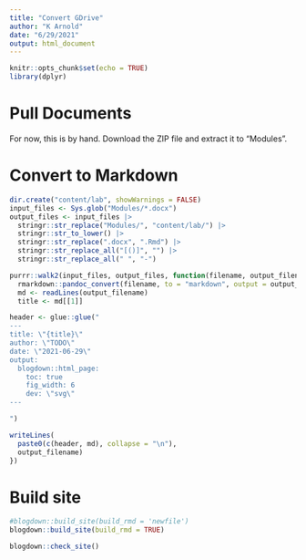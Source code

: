 ```yaml
---
title: "Convert GDrive"
author: "K Arnold"
date: "6/29/2021"
output: html_document
---
```


```r
knitr::opts_chunk$set(echo = TRUE)
library(dplyr)
```

# Pull Documents

For now, this is by hand. Download the ZIP file and extract it to "Modules".


# Convert to Markdown

```r
dir.create("content/lab", showWarnings = FALSE)
input_files <- Sys.glob("Modules/*.docx")
output_files <- input_files |> 
  stringr::str_replace("Modules/", "content/lab/") |>
  stringr::str_to_lower() |> 
  stringr::str_replace(".docx", ".Rmd") |> 
  stringr::str_replace_all("[()]", "") |> 
  stringr::str_replace_all(" ", "-")

purrr::walk2(input_files, output_files, function(filename, output_filename) {
  rmarkdown::pandoc_convert(filename, to = "markdown", output = output_filename, verbose = TRUE, wd = getwd())
  md <- readLines(output_filename)
  title <- md[[1]]

header <- glue::glue("
---
title: \"{title}\"
author: \"TODO\"
date: \"2021-06-29\"
output:
  blogdown::html_page:
    toc: true
    fig_width: 6
    dev: \"svg\"
---

")

writeLines(
  paste0(c(header, md), collapse = "\n"),
  output_filename)
})

```


# Build site

```r
#blogdown::build_site(build_rmd = 'newfile')
blogdown::build_site(build_rmd = TRUE)
```


```r
blogdown::check_site()
```

